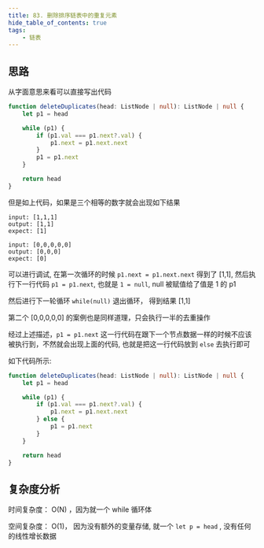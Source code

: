 ```yaml
---
title: 83. 删除排序链表中的重复元素
hide_table_of_contents: true
tags:
    - 链表
---
```



## 思路

从字面意思来看可以直接写出代码

```ts
function deleteDuplicates(head: ListNode | null): ListNode | null {
    let p1 = head

    while (p1) {
        if (p1.val === p1.next?.val) {
            p1.next = p1.next.next
        }
        p1 = p1.next
    }

    return head
}
```

但是如上代码，如果是三个相等的数字就会出现如下结果

```
input: [1,1,1]
output: [1,1]
expect: [1]

input: [0,0,0,0,0]
output: [0,0,0]
expect: [0]
```

可以进行调试, 在第一次循环的时候 `p1.next = p1.next.next` 得到了 [1,1], 然后执行下一行代码 `p1 = p1.next`, 也就是 `1 = null`, null 被赋值给了值是 1 的 p1

然后进行下一轮循环 `while(null)` 退出循环， 得到结果 [1,1]

第二个 [0,0,0,0,0] 的案例也是同样道理，只会执行一半的去重操作

经过上述描述，`p1 = p1.next` 这一行代码在跟下一个节点数据一样的时候不应该被执行到，不然就会出现上面的代码, 也就是把这一行代码放到 `else` 去执行即可

如下代码所示:

```ts
function deleteDuplicates(head: ListNode | null): ListNode | null {
    let p1 = head

    while (p1) {
        if (p1.val === p1.next?.val) {
            p1.next = p1.next.next
        } else {
            p1 = p1.next
        }
    }

    return head
}
```

## 复杂度分析

时间复杂度： O(N) ，因为就一个 while 循环体

空间复杂度： O(1)， 因为没有额外的变量存储, 就一个 `let p = head` , 没有任何的线性增长数据

